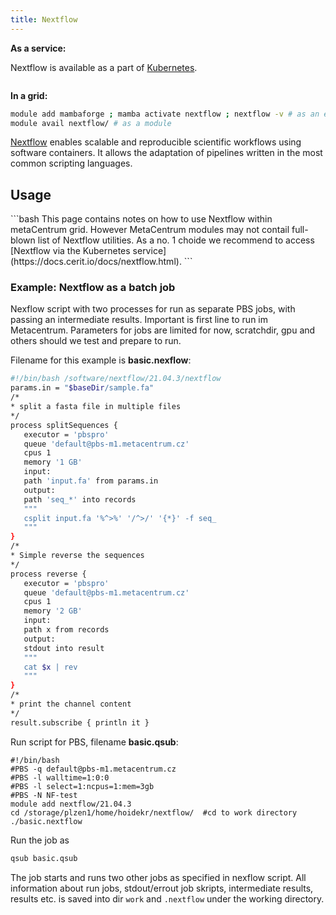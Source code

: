```yaml
---
title: Nextflow
---
```

**As a service:**

Nextflow is available as a part of [Kubernetes](https://docs.cerit.io/en/workflows/nextflow).
```bash

```
**In a grid:**

```bash
module add mambaforge ; mamba activate nextflow ; nextflow -v # as an environment
module avail nextflow/ # as a module
```

[Nextflow](https://www.nextflow.io/) enables scalable and reproducible scientific workflows using software containers. It allows the adaptation of pipelines written in the most common scripting languages. 

## Usage

<Callout  type="info" title="Tip" icon="💡">
```bash
This page contains notes on how to use Nextflow within metaCentrum grid. However MetaCentrum modules may not contail full-blown list of Nextflow utilities. As a no. 1 choide we recommend to access [Nextflow via the Kubernetes service](https://docs.cerit.io/docs/nextflow.html).
```
</Callout>

### Example: Nextflow as a batch job

Nexflow script with two processes for run as separate PBS jobs, with passing an intermediate results. Important is first line to run im Metacentrum. Parameters for jobs are limited for now, scratchdir, gpu and others should we test and prepare to run.

Filename for this example is **basic.nexflow**:

```bash
#!/bin/bash /software/nextflow/21.04.3/nextflow
params.in = "$baseDir/sample.fa"
/*
* split a fasta file in multiple files
*/
process splitSequences {
   executor = 'pbspro'
   queue 'default@pbs-m1.metacentrum.cz'
   cpus 1
   memory '1 GB'
   input:
   path 'input.fa' from params.in
   output:
   path 'seq_*' into records
   """
   csplit input.fa '%^>%' '/^>/' '{*}' -f seq_
   """
}
/*
* Simple reverse the sequences
*/
process reverse {
   executor = 'pbspro'
   queue 'default@pbs-m1.metacentrum.cz'
   cpus 1
   memory '2 GB'
   input:
   path x from records
   output:
   stdout into result
   """
   cat $x | rev
   """
}
/*
* print the channel content
*/
result.subscribe { println it }
```

Run script for PBS, filename **basic.qsub**:

```
#!/bin/bash
#PBS -q default@pbs-m1.metacentrum.cz
#PBS -l walltime=1:0:0
#PBS -l select=1:ncpus=1:mem=3gb
#PBS -N NF-test
module add nextflow/21.04.3
cd /storage/plzen1/home/hoidekr/nextflow/  #cd to work directory
./basic.nextflow
```

Run the job as

```bash
qsub basic.qsub
```

The job starts and runs two other jobs as specified in nexflow script. All information about run jobs, stdout/errout job skripts, intermediate results, results etc. is saved into dir `work` and `.nextflow` under the working directory. 


